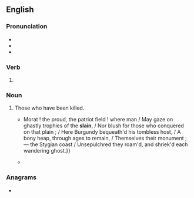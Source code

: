 {{also|sláin|sla in|slå in}}
==English==

===Pronunciation===
* {{IPA|en|/sleɪn/}}
* {{audio|en|en-us-slain.ogg|Audio (US)}}
* {{rhymes|en|eɪn}}

===Verb===
{{head|en|verb form}}

# {{past participle of|en|slay|nocat=1}}

===Noun===
{{en-plural noun}}

# {{qualifier|with "the"}} Those who have been killed.
#* {{RQ:Byron Childe Harold|III|LXIII|page=36|passage={{...}}Morat ! the proud, the patriot field ! where man / May gaze on ghastly trophies of the '''slain''', / Nor blush for those who conquered on that plain ; / Here Burgundy bequeath'd his tombless host, / A bony heap, through ages to remain, / Themselves their monument ;— the Stygian coast / Unsepulchred they roam'd, and shriek'd each wandering ghost.}}
#* {{quote-book|en|year=1906|author=Mary Elizabeth Lewis|title=The ethics of Wagner's The ring of the Nibelung|page=41|passage=While the Valkyries were the choosers of the valorous '''slain''', they were also obedient to the call of any in distress who asked their help.}}

===Anagrams===
* {{anagrams|en|a=ailns|Lains|Lians|Sinla|anils|lains|nails|nilas|salin|snail}}